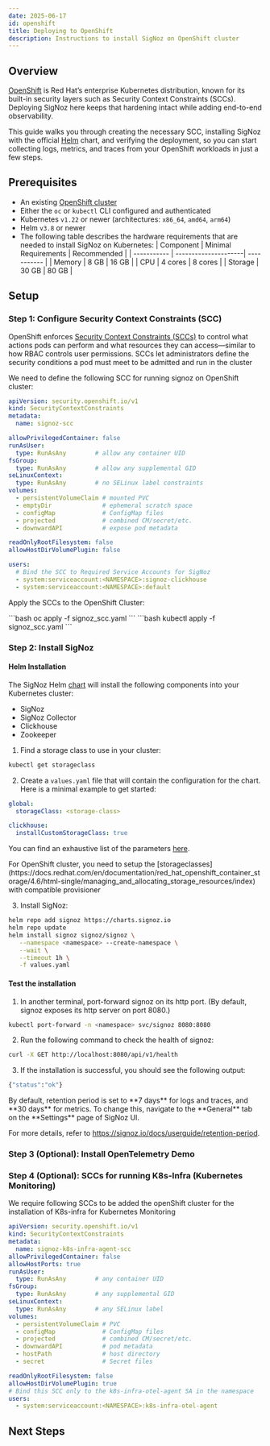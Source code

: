 ```yaml
---
date: 2025-06-17
id: openshift
title: Deploying to OpenShift
description: Instructions to install SigNoz on OpenShift cluster
---
```



## Overview

[OpenShift](https://www.redhat.com/en/technologies/cloud-computing/openshift) is Red Hat’s enterprise Kubernetes distribution, known for its built-in security layers such as Security Context Constraints (SCCs). Deploying SigNoz here keeps that hardening intact while adding end-to-end observability.

This guide walks you through creating the necessary SCC, installing SigNoz with the official [Helm](https://helm.sh/) chart, and verifying the deployment, so you can start collecting logs, metrics, and traces from your OpenShift workloads in just a few steps.

## Prerequisites

- An existing [OpenShift cluster](https://docs.redhat.com/en/documentation/red_hat_advanced_cluster_management_for_kubernetes/2.2/html/manage_cluster/creating-a-cluster)  
- Either the `oc` or `kubectl` CLI configured and authenticated  
- Kubernetes `v1.22` or newer (architectures: `x86_64`, `amd64`, `arm64`)  
- Helm `v3.8` or newer  
- The following table describes the hardware requirements that are needed
  to install SigNoz on Kubernetes:
  | Component   | Minimal Requirements | Recommended |
  | ----------- | ---------------------| ----------- |
  | Memory      | 8 GB                 | 16 GB       |
  | CPU         | 4 cores              | 8 cores     |
  | Storage     | 30 GB                | 80 GB       |


## Setup

### Step 1: Configure Security Context Constraints (SCC)

OpenShift enforces [Security Context Constraints (SCCs)](https://docs.redhat.com/en/documentation/openshift_container_platform/4.19/html-single/authentication_and_authorization/index#managing-pod-security-policies) to control what actions pods can perform and what resources they can access—similar to how RBAC controls user permissions. SCCs let administrators define the security conditions a pod must meet to be admitted and run in the cluster

We need to define the following SCC for running signoz on OpenShift cluster:

```yaml
apiVersion: security.openshift.io/v1
kind: SecurityContextConstraints
metadata:
  name: signoz-scc

allowPrivilegedContainer: false
runAsUser:
  type: RunAsAny        # allow any container UID
fsGroup:
  type: RunAsAny        # allow any supplemental GID
seLinuxContext:
  type: RunAsAny        # no SELinux label constraints
volumes:
  - persistentVolumeClaim # mounted PVC
  - emptyDir              # ephemeral scratch space
  - configMap             # ConfigMap files
  - projected             # combined CM/secret/etc.
  - downwardAPI           # expose pod metadata

readOnlyRootFilesystem: false
allowHostDirVolumePlugin: false 

users:
  # Bind the SCC to Required Service Accounts for SigNoz
  - system:serviceaccount:<NAMESPACE>:signoz-clickhouse
  - system:serviceaccount:<NAMESPACE>:default

```

Apply the SCCs to the OpenShift Cluster:

<Tabs>
<TabItem label="oc CLI (Recommended)" value="oc">
```bash
oc apply -f signoz_scc.yaml
```
</TabItem>
<TabItem label="Kubectl CLI" value="kubectl">
```bash
kubectl apply -f signoz_scc.yaml
```
</TabItem>
</Tabs>

### Step 2: Install SigNoz

#### Helm Installation

The SigNoz Helm [chart](https://github.com/SigNoz/charts) will install the following components into your Kubernetes cluster:

- SigNoz
- SigNoz Collector
- Clickhouse
- Zookeeper

1. Find a storage class to use in your cluster:

```bash
kubectl get storageclass
```

2. Create a `values.yaml` file that will contain the configuration for the chart. Here is a minimal example to get started:

```yaml
global:
  storageClass: <storage-class>

clickhouse:
  installCustomStorageClass: true
```
You can find an exhaustive list of the parameters [here](https://github.com/SigNoz/charts/tree/main/charts/signoz#configuration).

<Admonition type="info">
For OpenShift cluster, you need to setup the [storageclasses](https://docs.redhat.com/en/documentation/red_hat_openshift_container_storage/4.6/html-single/managing_and_allocating_storage_resources/index) with compatible provisioner

</Admonition>

3. Install SigNoz:

```bash
helm repo add signoz https://charts.signoz.io
helm repo update
helm install signoz signoz/signoz \
   --namespace <namespace> --create-namespace \
   --wait \
   --timeout 1h \
   -f values.yaml
```

#### Test the installation

1. In another terminal, port-forward signoz on its http port. (By default, signoz exposes its http server on port 8080.)

```bash
kubectl port-forward -n <namespace> svc/signoz 8080:8080
```

2. Run the following command to check the health of signoz:

```bash
curl -X GET http://localhost:8080/api/v1/health
```

3. If the installation is successful, you should see the following output:

```bash
{"status":"ok"}
```

<Admonition type="info">
By default, retention period is set to **7 days** for logs and traces, and **30 days** for metrics.
To change this, navigate to the **General** tab on the **Settings** page of SigNoz UI.

For more details, refer to https://signoz.io/docs/userguide/retention-period.
</Admonition>



### Step 3 (Optional): Install OpenTelemetry Demo

<K8sOtelDemo />


### Step 4 (Optional): SCCs for running K8s-Infra (Kubernetes Monitoring)

We require following SCCs to be added the openShift cluster for the installation of K8s-infra for Kubernetes Monitoring

```yaml
apiVersion: security.openshift.io/v1
kind: SecurityContextConstraints
metadata:
  name: signoz-k8s-infra-agent-scc
allowPrivilegedContainer: false
allowHostPorts: true
runAsUser:
  type: RunAsAny        # any container UID
fsGroup:
  type: RunAsAny        # any supplemental GID
seLinuxContext:
  type: RunAsAny        # any SELinux label
volumes:
  - persistentVolumeClaim # PVC
  - configMap             # ConfigMap files
  - projected             # combined CM/secret/etc.
  - downwardAPI           # pod metadata
  - hostPath              # host directory
  - secret                # Secret files

readOnlyRootFilesystem: false
allowHostDirVolumePlugin: true
# Bind this SCC only to the k8s-infra-otel-agent SA in the namespace
users:
  - system:serviceaccount:<NAMESPACE>:k8s-infra-otel-agent
```

## Next Steps

<K8sNextSteps />
